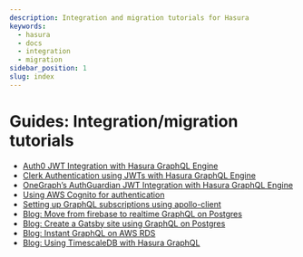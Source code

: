 ```yaml
---
description: Integration and migration tutorials for Hasura
keywords:
  - hasura
  - docs
  - integration
  - migration
sidebar_position: 1
slug: index
---
```


# Guides: Integration/migration tutorials

-   [Auth0 JWT Integration with Hasura GraphQL Engine](/guides/integrations/auth0-jwt.mdx)
-   [Clerk Authentication using JWTs with Hasura GraphQL Engine](/guides/integrations/clerk-authentication.mdx)
-   [OneGraph’s AuthGuardian JWT Integration with Hasura GraphQL Engine](/guides/integrations/auth-guardian-jwt.mdx)
-   [Using AWS Cognito for authentication](/guides/integrations/aws-cognito.mdx)
-   [Setting up GraphQL subscriptions using apollo-client](/guides/integrations/apollo-subscriptions.mdx)
-   [Blog: Move from firebase to realtime GraphQL on Postgres](https://hasura.io/blog/firebase2graphql-moving-from-firebase-to-realtime-graphql-on-postgres-4d36cb7f4eaf/)
-   [Blog: Create a Gatsby site using GraphQL on Postgres](https://hasura.io/blog/create-gatsby-sites-using-graphql-on-postgres-603b5dd1e516/)
-   [Blog: Instant GraphQL on AWS RDS](https://hasura.io/blog/instant-graphql-on-aws-rds-1edfb85b5985/)
-   [Blog: Using TimescaleDB with Hasura GraphQL](https://hasura.io/blog/using-timescaledb-with-hasura-graphql-d05f030c4b10/)
